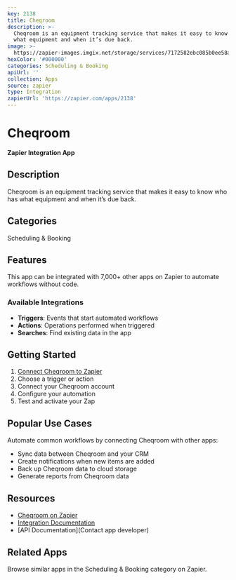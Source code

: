 ```yaml
---
key: 2138
title: Cheqroom
description: >-
  Cheqroom is an equipment tracking service that makes it easy to know who has
  what equipment and when it’s due back.
image: >-
  https://zapier-images.imgix.net/storage/services/7172582ebc085b0ee58a80af370aadf2.png?auto=format%2Ccompress&ixlib=python-3.0.0&q=50
hexColor: '#000000'
categories: Scheduling & Booking
apiUrl: ''
collection: Apps
source: zapier
type: Integration
zapierUrl: 'https://zapier.com/apps/2138'
---
```

# Cheqroom

**Zapier Integration App**

## Description

Cheqroom is an equipment tracking service that makes it easy to know who has what equipment and when it’s due back.

## Categories

Scheduling & Booking

## Features

This app can be integrated with 7,000+ other apps on Zapier to automate workflows without code.

### Available Integrations

- **Triggers**: Events that start automated workflows
- **Actions**: Operations performed when triggered
- **Searches**: Find existing data in the app

## Getting Started

1. [Connect Cheqroom to Zapier](https://zapier.com/apps/2138)
2. Choose a trigger or action
3. Connect your Cheqroom account
4. Configure your automation
5. Test and activate your Zap

## Popular Use Cases

Automate common workflows by connecting Cheqroom with other apps:

- Sync data between Cheqroom and your CRM
- Create notifications when new items are added
- Back up Cheqroom data to cloud storage
- Generate reports from Cheqroom data

## Resources

- [Cheqroom on Zapier](https://zapier.com/apps/2138)
- [Integration Documentation](https://zapier.com/apps/2138/integrations)
- [API Documentation](Contact app developer)

## Related Apps

Browse similar apps in the Scheduling & Booking category on Zapier.
